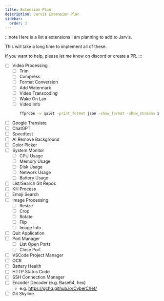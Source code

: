 ```yaml
---
title: Extension Plan
description: Jarvis Extension Plan
sidebar:
  order: 3
---
```


:::note
Here is a list a extensions I am planning to add to Jarvis.

This will take a long time to implement all of these.

If you want to help, please let me know on discord or create a PR.
:::

- [ ] Video Processing
  - [ ] Trim
  - [ ] Compress
  - [ ] Format Conversion
  - [ ] Add Watermark
  - [ ] Video Transcoding
  - [ ] Wake On Lan
  - [ ] Video Info
    ```bash
    ffprobe -v quiet -print_format json -show_format -show_streams Screen\ Recording\ 2024-05-20\ at\ 6.03.57 PM.mov
    ```
- [ ] Google Translate
- [ ] ChatGPT
- [ ] Speedtest
- [ ] AI Remove Background
- [ ] Color Picker
- [ ] System Monitor
  - [ ] CPU Usage
  - [ ] Memory Usage
  - [ ] Disk Usage
  - [ ] Network Usage
  - [ ] Battery Usage
- [ ] List/Search Git Repos
- [ ] Kill Process
- [ ] Emoji Search
- [ ] Image Processing
  - [ ] Resize
  - [ ] Crop
  - [ ] Rotate
  - [ ] Flip
  - [ ] Image Info
- [ ] Quit Application
- [ ] Port Manager
  - [ ] List Open Ports
  - [ ] Close Port
- [ ] VSCode Project Manager
- [ ] OCR
- [ ] Battery Health
- [ ] HTTP Status Code
- [ ] SSH Connection Manager
- [ ] Encoder Decoder (e.g. Base64, hex)
  - e.g. https://gchq.github.io/CyberChef/
- [ ] Git Skyline
